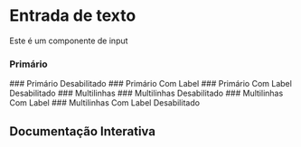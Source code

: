 
<Meta of={Story} />

# Entrada de texto

Este é um componente de input

### Primário
<Canvas of={Story.Primary} />
### Primário Desabilitado
<Canvas of={Story.PrimaryDisabled} />
### Primário Com Label
<Canvas of={Story.PrimaryLabel} />
### Primário Com Label Desabilitado
<Canvas of={Story.PrimaryLabelDisabled} />
### Multilinhas
<Canvas of={Story.Multiline} />
### Multilinhas Desabilitado
<Canvas of={Story.MultilineDisabled} />
### Multilinhas Com Label
<Canvas of={Story.MultilineLabel} />
### Multilinhas Com Label Desabilitado
<Canvas of={Story.MultilineLabelDisabled} />


## Documentação Interativa

<Primary />
<Controls />
